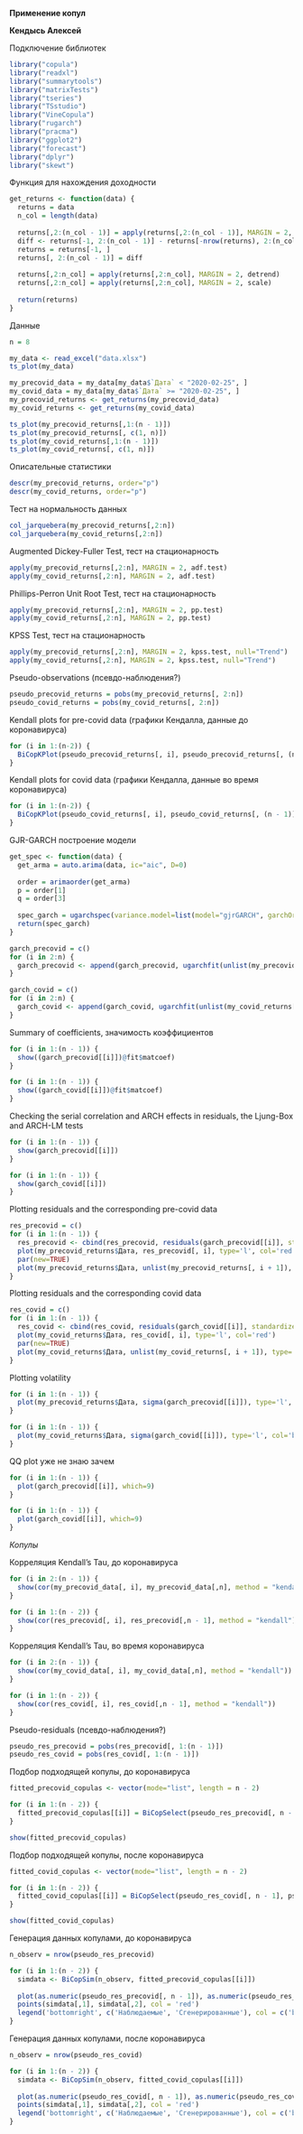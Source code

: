 **Применение копул**

**Кендысь Алексей**

Подключение библиотек
```{r}
library("copula")
library("readxl")
library("summarytools")
library("matrixTests")
library("tseries")
library("TSstudio")
library("VineCopula")
library("rugarch")
library("pracma")
library("ggplot2")
library("forecast")
library("dplyr")
library("skewt")
```

Функция для нахождения доходности
```{r}
get_returns <- function(data) {
  returns = data
  n_col = length(data)
  
  returns[,2:(n_col - 1)] = apply(returns[,2:(n_col - 1)], MARGIN = 2, log)
  diff <- returns[-1, 2:(n_col - 1)] - returns[-nrow(returns), 2:(n_col - 1)]
  returns = returns[-1, ]
  returns[, 2:(n_col - 1)] = diff
  
  returns[,2:n_col] = apply(returns[,2:n_col], MARGIN = 2, detrend)
  returns[,2:n_col] = apply(returns[,2:n_col], MARGIN = 2, scale)
  
  return(returns)
}
```

Данные
```{r}
n = 8

my_data <- read_excel("data.xlsx")
ts_plot(my_data)

my_precovid_data = my_data[my_data$`Дата` < "2020-02-25", ]
my_covid_data = my_data[my_data$`Дата` >= "2020-02-25", ]
my_precovid_returns <- get_returns(my_precovid_data)
my_covid_returns <- get_returns(my_covid_data)

ts_plot(my_precovid_returns[,1:(n - 1)])
ts_plot(my_precovid_returns[, c(1, n)])
ts_plot(my_covid_returns[,1:(n - 1)])
ts_plot(my_covid_returns[, c(1, n)])
```

Описательные статистики
```{r}
descr(my_precovid_returns, order="p")
descr(my_covid_returns, order="p")
```
Тест на нормальность данных
```{r}
col_jarquebera(my_precovid_returns[,2:n])
col_jarquebera(my_covid_returns[,2:n])
```
Augmented Dickey-Fuller Test, тест на стационарность
```{r}
apply(my_precovid_returns[,2:n], MARGIN = 2, adf.test)
apply(my_covid_returns[,2:n], MARGIN = 2, adf.test)
```
Phillips-Perron Unit Root Test, тест на стационарность
```{r}
apply(my_precovid_returns[,2:n], MARGIN = 2, pp.test)
apply(my_covid_returns[,2:n], MARGIN = 2, pp.test)
```
KPSS Test, тест на стационарность
```{r}
apply(my_precovid_returns[,2:n], MARGIN = 2, kpss.test, null="Trend")
apply(my_covid_returns[,2:n], MARGIN = 2, kpss.test, null="Trend")
```
Pseudo-observations (псевдо-наблюдения?)
```{r}
pseudo_precovid_returns = pobs(my_precovid_returns[, 2:n])
pseudo_covid_returns = pobs(my_covid_returns[, 2:n])
```

Kendall plots for pre-covid data (графики Кендалла, данные до коронавируса)
```{r}
for (i in 1:(n-2)) {
  BiCopKPlot(pseudo_precovid_returns[, i], pseudo_precovid_returns[, (n - 1)])
}
```

Kendall plots for covid data (графики Кендалла, данные во время коронавируса)
```{r}
for (i in 1:(n-2)) {
  BiCopKPlot(pseudo_covid_returns[, i], pseudo_covid_returns[, (n - 1)])
}
```

GJR-GARCH построение модели
```{r}
get_spec <- function(data) {
  get_arma = auto.arima(data, ic="aic", D=0)
  
  order = arimaorder(get_arma)
  p = order[1]
  q = order[3]
  
  spec_garch = ugarchspec(variance.model=list(model="gjrGARCH", garchOrder=c(1,1)), mean.model=list(armaOrder=c(p,q), include.mean=FALSE), distribution.model="norm")
  return(spec_garch)
}
```

```{r}
garch_precovid = c()
for (i in 2:n) {
  garch_precovid <- append(garch_precovid, ugarchfit(unlist(my_precovid_returns[, i]), spec=get_spec(unlist(my_precovid_returns[, i]))))
}

garch_covid = c()
for (i in 2:n) {
  garch_covid <- append(garch_covid, ugarchfit(unlist(my_covid_returns[, i]), spec=get_spec(unlist(my_covid_returns[, i]))))
}
```

Summary of coefficients, значимость коэффициентов
```{r}
for (i in 1:(n - 1)) {
  show((garch_precovid[[i]])@fit$matcoef)
}
```
```{r}
for (i in 1:(n - 1)) {
  show((garch_covid[[i]])@fit$matcoef)
}
```

Checking the serial correlation and ARCH effects in residuals, the Ljung-Box and ARCH-LM tests
```{r}
for (i in 1:(n - 1)) {
  show(garch_precovid[[i]])
}
```
```{r}
for (i in 1:(n - 1)) {
  show(garch_covid[[i]])
}
```

Plotting residuals and the corresponding pre-covid data
```{r}
res_precovid = c()
for (i in 1:(n - 1)) {
  res_precovid <- cbind(res_precovid, residuals(garch_precovid[[i]], standardize=TRUE))
  plot(my_precovid_returns$Дата, res_precovid[, i], type='l', col='red')
  par(new=TRUE)
  plot(my_precovid_returns$Дата, unlist(my_precovid_returns[, i + 1]), type='l', col='green')
}
```

Plotting residuals and the corresponding covid data
```{r}
res_covid = c()
for (i in 1:(n - 1)) {
  res_covid <- cbind(res_covid, residuals(garch_covid[[i]], standardize=TRUE))
  plot(my_covid_returns$Дата, res_covid[, i], type='l', col='red')
  par(new=TRUE)
  plot(my_covid_returns$Дата, unlist(my_covid_returns[, i + 1]), type='l', col='green')
}
```

Plotting volatility
```{r}
for (i in 1:(n - 1)) {
  plot(my_precovid_returns$Дата, sigma(garch_precovid[[i]]), type='l', col='black')
}
```
```{r}
for (i in 1:(n - 1)) {
  plot(my_covid_returns$Дата, sigma(garch_covid[[i]]), type='l', col='black')
}
```

QQ plot уже не знаю зачем
```{r}
for (i in 1:(n - 1)) {
  plot(garch_precovid[[i]], which=9)
}
```
```{r}
for (i in 1:(n - 1)) {
  plot(garch_covid[[i]], which=9)
}
```

*Копулы*

Корреляция Kendall's Tau, до коронавируса
```{r}
for (i in 2:(n - 1)) {
  show(cor(my_precovid_data[, i], my_precovid_data[,n], method = "kendall"))
}

for (i in 1:(n - 2)) {
  show(cor(res_precovid[, i], res_precovid[,n - 1], method = "kendall"))
}
```

Корреляция Kendall's Tau, во время коронавируса
```{r}
for (i in 2:(n - 1)) {
  show(cor(my_covid_data[, i], my_covid_data[,n], method = "kendall"))
}

for (i in 1:(n - 2)) {
  show(cor(res_covid[, i], res_covid[,n - 1], method = "kendall"))
}
```
Pseudo-residuals (псевдо-наблюдения?)
```{r}
pseudo_res_precovid = pobs(res_precovid[, 1:(n - 1)])
pseudo_res_covid = pobs(res_covid[, 1:(n - 1)])
```

Подбор подходящей копулы, до коронавируса
```{r}
fitted_precovid_copulas <- vector(mode="list", length = n - 2)

for (i in 1:(n - 2)) {
  fitted_precovid_copulas[[i]] = BiCopSelect(pseudo_res_precovid[, n - 1], pseudo_res_precovid[, i], familyset = NA)
}

show(fitted_precovid_copulas)
```

Подбор подходящей копулы, после коронавируса
```{r}
fitted_covid_copulas <- vector(mode="list", length = n - 2)

for (i in 1:(n - 2)) {
  fitted_covid_copulas[[i]] = BiCopSelect(pseudo_res_covid[, n - 1], pseudo_res_covid[, i], familyset = NA)
}

show(fitted_covid_copulas)
```

Генерация данных копулами, до коронавируса
```{r}
n_observ = nrow(pseudo_res_precovid)

for (i in 1:(n - 2)) {
  simdata <- BiCopSim(n_observ, fitted_precovid_copulas[[i]])
  
  plot(as.numeric(pseudo_res_precovid[, n - 1]), as.numeric(pseudo_res_precovid[, i]), main = 'Test dataset x and y', col = "blue")
  points(simdata[,1], simdata[,2], col = 'red')
  legend('bottomright', c('Наблюдаемые', 'Сгенерированные'), col = c('blue', 'red'), pch=21)
}
```

Генерация данных копулами, после коронавируса
```{r}
n_observ = nrow(pseudo_res_covid)

for (i in 1:(n - 2)) {
  simdata <- BiCopSim(n_observ, fitted_covid_copulas[[i]])
  
  plot(as.numeric(pseudo_res_covid[, n - 1]), as.numeric(pseudo_res_covid[, i]), main = 'Test dataset x and y', col = "blue")
  points(simdata[,1], simdata[,2], col = 'red')
  legend('bottomright', c('Наблюдаемые', 'Сгенерированные'), col = c('blue', 'red'), pch=21)
}
```
